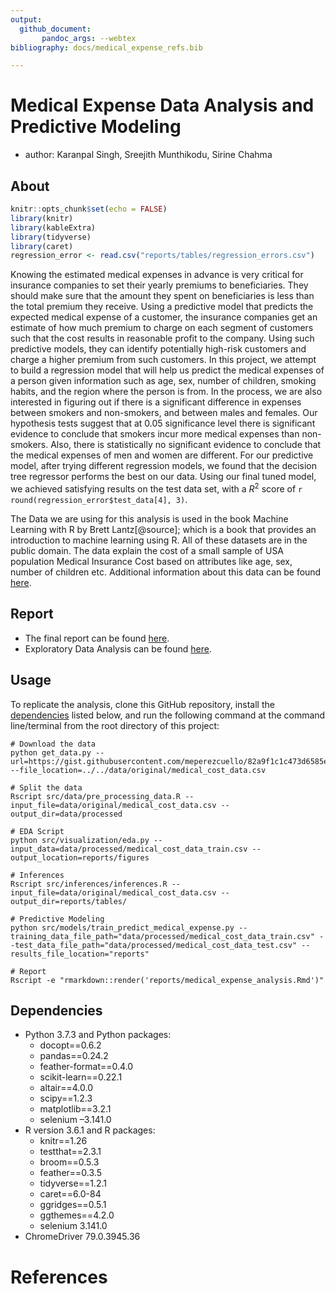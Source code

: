 ```yaml
---
output: 
  github_document:
       pandoc_args: --webtex
bibliography: docs/medical_expense_refs.bib

---
```



# Medical Expense Data Analysis and Predictive Modeling
- author: Karanpal	Singh, Sreejith	Munthikodu, Sirine	Chahma


## About
```r
knitr::opts_chunk$set(echo = FALSE)
library(knitr)
library(kableExtra)
library(tidyverse)
library(caret)
regression_error <- read.csv("reports/tables/regression_errors.csv")
```

Knowing the estimated medical expenses in advance is very critical for insurance companies to set their yearly premiums to beneficiaries. They should make sure that the amount they spent on beneficiaries is less than the total premium they receive. Using a predictive model that predicts the expected medical expense of a customer, the insurance companies get an estimate of how much premium to charge on each segment of customers such that the cost results in reasonable profit to the company. Using such predictive models, they can identify potentially high-risk customers and charge a higher premium from such customers.  In this project, we attempt to build a regression model that will help us predict the medical expenses of a person given information such as age, sex, number of children, smoking habits, and the region where the person is from. In the process, we are also interested in figuring out if there is a significant difference in expenses between smokers and non-smokers, and between males and females. Our hypothesis tests suggest that at 0.05 significance level there is significant evidence to conclude that smokers incur more medical expenses than non-smokers. Also, there is statistically no significant evidence to conclude that the medical expenses of men and women are different. For our predictive model, after trying different regression models, we found that the decision tree regressor performs the best on our data. Using our final tuned model, we achieved satisfying results on the test data set, with a $R^2$ score of `r round(regression_error$test_data[4], 3)`. 

The Data we are using for this analysis is used in the book Machine Learning with R by Brett Lantz[@source]; which is a book that provides an introduction to machine learning using R. All of these datasets are in the public domain. The data explain the cost of a small sample of USA population Medical Insurance Cost based on attributes like age, sex, number of children etc. Additional information about this data can be found [here](https://gist.github.com/meperezcuello/82a9f1c1c473d6585e750ad2e3c05a41).


## Report
- The final report can be found [here](https://github.com/UBC-MDS/DSCI_522_group_401/blob/master/reports/medical_expense_analysis.md). 
- Exploratory Data Analysis can be found [here](https://github.com/UBC-MDS/DSCI_522_group_401/blob/master/notebooks/EDA.ipynb).

## Usage

To replicate the analysis, clone this GitHub repository, install the [dependencies](#dependencies) listed below, and run the following command at the command line/terminal from the root directory of this project:

```{}
# Download the data
python get_data.py --url=https://gist.githubusercontent.com/meperezcuello/82a9f1c1c473d6585e750ad2e3c05a41/raw/d42d226d0dd64e7f5395a0eec1b9190a10edbc03/Medical_Cost.csv --file_location=../../data/original/medical_cost_data.csv
``` 

```{}
# Split the data
Rscript src/data/pre_processing_data.R --input_file=data/original/medical_cost_data.csv --output_dir=data/processed
``` 

```{}
# EDA Script
python src/visualization/eda.py --input_data=data/processed/medical_cost_data_train.csv --output_location=reports/figures
```

```{}
# Inferences
Rscript src/inferences/inferences.R --input_file=data/original/medical_cost_data.csv --output_dir=reports/tables/
```

```{}
# Predictive Modeling
python src/models/train_predict_medical_expense.py --training_data_file_path="data/processed/medical_cost_data_train.csv" --test_data_file_path="data/processed/medical_cost_data_test.csv" --results_file_location="reports"
```

```{}
# Report
Rscript -e "rmarkdown::render('reports/medical_expense_analysis.Rmd')"
```

## Dependencies
- Python 3.7.3 and Python packages:
  - docopt==0.6.2
  - pandas==0.24.2
  - feather-format==0.4.0
  - scikit-learn==0.22.1
  - altair==4.0.0
  - scipy==1.2.3
  - matplotlib==3.2.1
  - selenium --3.141.0
- R version 3.6.1 and R packages:
  - knitr==1.26
  - testthat==2.3.1
  - broom==0.5.3
  - feather==0.3.5
  - tidyverse==1.2.1
  - caret==6.0-84
  - ggridges==0.5.1
  - ggthemes==4.2.0
  - selenium 3.141.0
- ChromeDriver 79.0.3945.36

# References